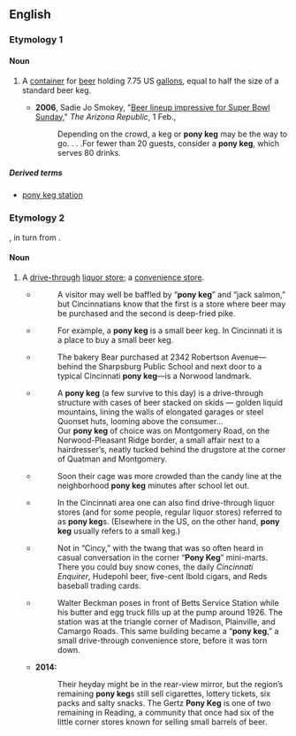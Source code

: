 ==English==

===Etymology 1===
====Noun====
{{wikipedia}}
{{en-noun|head=[[pony]] [[keg]]}}

# {{context|US|lang=en}} A [[container]] for [[beer]] holding 7.75 US [[gallon]]s, equal to half the size of a standard beer keg.
#* '''2006''', Sadie Jo Smokey, "[http://www.azcentral.com/arizonarepublic/food/articles/0201beer0201.html Beer lineup impressive for Super Bowl Sunday]," ''The Arizona Republic'', 1 Feb.,
#*: Depending on the crowd, a keg or '''pony keg''' may be the way to go. . . .For fewer than 20 guests, consider a '''pony keg''', which serves 80 drinks.

=====Derived terms=====
* [[pony keg station]]

===Etymology 2===
{{clipping|lang=en|pony keg station}}, in turn from {{term|lang=en|pony keg||container for beer}}.

====Noun====
{{en-noun}}

# {{context|[[Cincinnati]]|colloquial|lang=en}} A [[drive-through]] [[liquor store]]; a [[convenience store]].
#* {{cite book|title=The Heartland|first=Robert E.|last=McLaughlin|authorlink=w:Robert E. McLaughlin|publisher=Time|year=1967|page=16|asin=B0017KVFRE|url=//books.google.com/books?id=LSAM3B0YucoC}}
#*: A visitor may well be baffled by “'''pony keg'''” and “jack salmon,” but Cincinnatians know that the first is a store where beer may be purchased and the second is deep-fried pike.
#* {{cite journal|title=Queen City Report|first=Walter S.|last=Adams|work=[[w:Cincinnati (magazine)|Cincinnati]]|date=February 1976|volume=9|issue=5|pages=70–72|url=//books.google.com/books?id=d-8CAAAAMBAJ&pg=PA72}}
#*: For example, a '''pony keg''' is a small beer keg. In Cincinnati it is a place to buy a small beer keg.
#* {{cite journal|title=Chefs: Real Men Eat Truffles?|first=Bonnie|last=Gordon|work=Cincinnati|date=July 1987|volume=20|issue=10|page=18|url=//books.google.com/books?id=ZB8DAAAAMBAJ&pg=PA18}}
#*: The bakery Bear purchased at 2342 Robertson Avenue—behind the Sharpsburg Public School and next door to a typical Cincinnati '''pony keg'''—is a Norwood landmark.
#* {{cite book|title=The Biggest City in America: A Fifties Boyhood in Ohio|first=Richard B.|last=Schwartz|publisher=University of Akron Press|date=1999|pages=163, 165|isbn=9781884836497|url=//books.google.com/books?id=FVp5AAAAMAAJ}}
#*: A '''pony keg''' (a few survive to this day) is a drive-through structure with cases of beer stacked on skids — golden liquid mountains, lining the walls of elongated garages or steel Quonset huts, looming above the consumer…
#*: Our '''pony keg''' of choice was on Montgomery Road, on the Norwood-Pleasant Ridge border, a small affair next to a hairdresser’s, neatly tucked behind the drugstore at the corner of Quatman and Montgomery.
#* {{cite journal|title=Running from the Devil|first=Steve Kissing|work=Cincinnati|date=February 2000|volume=33|issue=5|page=55|url=//books.google.com/books?id=6O0CAAAAMBAJ&pg=PA55}}
#*: Soon their cage was more crowded than the candy line at the neighborhood '''pony keg''' minutes after school let out.
#* {{cite book|title=Roadtripping USA 2nd Edition: The Complete Coast-to-Coast Guide to America|publisher=Let's Go|author=Caitlin Claire Vincent, editor|date=2007|page=47|isbn=9780312361822|url=//books.google.com/books?id=nLgoIQIJxRIC&pg=PA47}}
#*: In the Cincinnati area one can also find drive-through liquor stores (and for some people, regular liquor stores) referred to as '''pony keg'''s. (Elsewhere in the US, on the other hand, '''pony keg''' usually refers to a small keg.)
#* {{cite book|title=Nothing Like Sunshine: A Story in the Aftermath of the MLK Assassination|first=Ben|last=Kamin|publisher=Michigan State University Press|year=2010|page=1|isbn=978-0-87013-882-9|url=//books.google.com/books?id=pZ5DBAAAQBAJ&pg=PT7}}
#*: Not in “Cincy,” with the twang that was so often heard in casual conversation in the corner “'''Pony Keg'''” mini-marts. There you could buy snow cones, the daily ''Cincinnati Enquirer'', Hudepohl beer, five-cent Ibold cigars, and Reds baseball trading cards.
#* {{cite book|title=Madisonville|author=Ruth Ann Busald, Nancy Hanseman, Janet Meckstroth-Blank|publisher=Arcadia Publishing|year=2012|page=62|isbn=978-0-7385-9366-1|url=//books.google.com/books?id=79mz2T3ExYcC&pg=PA62}}
#*: Walter Beckman poses in front of Betts Service Station while his butter and egg truck fills up at the pump around 1926. The station was at the triangle corner of Madison, Plainville, and Camargo Roads. This same building became a “'''pony keg''',” a small drive-through convenience store, before it was torn down.
#* '''2014:''' {{cite news|title=Pony keg tradition lives on in Reading|first=Lance|last=Lambert|work=The Cincinnati Enquirer|date=February 2, 2014|url=http://www.cincinnati.com/story/money/2014/02/02/pony-keg-tradition-lives-on-in-reading/5102605/}}
#*: Their heyday might be in the rear-view mirror, but the region’s remaining '''pony keg'''s still sell cigarettes, lottery tickets, six packs and salty snacks. The Gertz '''Pony Keg''' is one of two remaining in Reading, a community that once had six of the little corner stores known for selling small barrels of beer.